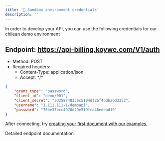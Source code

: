 ```yaml
---
title: '🔑 Sandbox environment credentials'
description: ''
---
```


In order to develop your API, you can use the following credentials for our chilean demo environment

## Endpoint: https://api-billing.koywe.com/V1/auth
* Method: POST
* Required headers:
  * Content-Type: application/json
  * Accept: \*/\*

```json
{
    "grant_type": "password",
    "client_id": "demo/001",
    "client_secret": "ad258748356c5104df2bf4bdbabd3352",
    "username": "1.111.111-1/demoapi",
    "password": "76be37bcc4970d29e519fca46edead19"
}
```

After connecting, try [creating your first document with our examples.](/api-reference/examples-chile/create-a-new-documents)

<CardGroup cols={1}>
    <Card
        title="API Reference POST /auth"
        icon="terminal"
        href="/api-reference/endpoint/authenticate-and-receive-a-bearer-token"
    >
        Detailed endpoint documentation
    </Card>
</CardGroup>